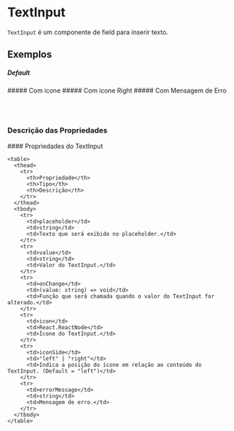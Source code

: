 
<Meta title="Components/TextInput" of={TextInputStories} />

# TextInput

`TextInput` é um componente de field para inserir texto.

## Exemplos
##### Default
<Story of={TextInputStories.Default} />
##### Com icone
<Story of={TextInputStories.WithIcon} />
##### Com icone Right
<Story of={TextInputStories.WithIconRight} />
##### Com Mensagem de Erro
<Story of={TextInputStories.WithErrorMessage} />

<br/><br/>
### Descrição das Propriedades

<div className="flex flex-row flex-wrap" style={{ gap: "1rem" }}>
  <div>
    #### Propriedades do TextInput

    <table>
      <thead>
        <tr>
          <th>Propriedade</th>
          <th>Tipo</th>
          <th>Descrição</th>
        </tr>
      </thead>
      <tbody>
        <tr>
          <td>placeholder</td>
          <td>string</td>
          <td>Texto que será exibido no placeholder.</td>
        </tr>
        <tr>
          <td>value</td>
          <td>string</td>
          <td>Valor do TextInput.</td>
        </tr>
        <tr>
          <td>onChange</td>
          <td>(value: string) => void</td>
          <td>Função que será chamada quando o valor do TextInput for alterado.</td>
        </tr>
        <tr>
          <td>icon</td>
          <td>React.ReactNode</td>
          <td>Ícone do TextInput.</td>
        </tr>
        <tr>
          <td>iconSide</td>
          <td>"left" | "right"</td>
          <td>Indica a posição do ícone em relação ao conteúdo do TextInput. (Default = "left")</td>
        </tr>
        <tr>
          <td>errorMessage</td>
          <td>string</td>
          <td>Mensagem de erro.</td> 
        </tr>
      </tbody>
    </table>
  </div>
</div>
